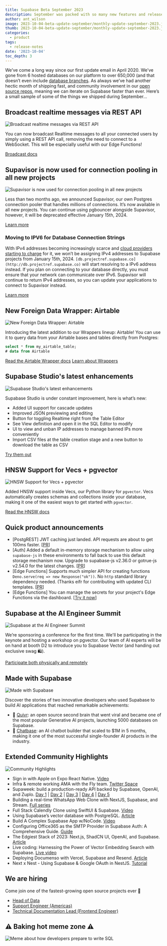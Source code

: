 ```yaml
---
title: Supabase Beta September 2023
description: September was packed with so many new features and releases that it might have seemed like another Launch Week, but it wasn't!
author: ant_wilson
image: 2023-10-04-beta-update-september/monthly-update-september-2023.jpg
thumb: 2023-10-04-beta-update-september/monthly-update-september-2023.jpg
categories:
  - product
tags:
  - release-notes
date: '2023-10-04'
toc_depth: 3
---
```


We’ve come a long way since our first update email in April 2020. We’ve gone from 6 hosted databases on our platform to over 650,000 (and that doesn’t even include [database branches](https://supabase.com/blog/supabase-local-dev). As always we’ve had another hectic month of shipping fast, and community involvement in our [open source repos](https://github.com/supabase/supabase), meaning we can iterate on Supabase faster than ever. Here’s a small sample of some of the things we shipped during September…

## Broadcast realtime messages via REST API

![Broadcast realtime messages via REST API](https://obuldanrptloktxcffvn.supabase.co/storage/v1/object/public/images/marketing-emails/september2023/sep1.png)

You can now broadcast Realtime messages to all your connected users by simply using a REST API call, removing the need to connect to a WebSocket. This will be especially useful with our Edge Functions!

[Broadcast docs](https://supabase.com/docs/guides/realtime/broadcast#send-messages-using-rest-calls)

## Supavisor is now used for connection pooling in all new projects

![Supavisor is now used for connection pooling in all new projects](https://obuldanrptloktxcffvn.supabase.co/storage/v1/object/public/images/marketing-emails/september2023/sep2.png)

Less than two months ago, we announced Supavisor, our own Postgres connection pooler that handles millions of connections. It’s now available in all new projects. You can continue using pgbouncer alongside Supavisor, however, it will be deprecated effective January 15th, 2024.

[Learn more](https://github.com/orgs/supabase/discussions/17817)

### Moving to IPV6 for Database Connection Strings

With IPv4 addresses becoming increasingly scarce and [cloud providers starting to charge](https://aws.amazon.com/blogs/aws/new-aws-public-ipv4-address-charge-public-ip-insights/) for it, we won’t be assigning IPv4 addresses to Supabase projects from January 15th, 2024. `[db.projectref.supabase.co](http://db.projectref.supabase.co)` will start resolving to a IPv6 address instead. If you plan on connecting to your database directly, you must ensure that your network can communicate over IPv6. Supavisor will continue to return IPv4 addresses, so you can update your applications to connect to Supavisor instead.

[Learn more](https://github.com/orgs/supabase/discussions/17817)

## New Foreign Data Wrapper: Airtable

![New Foreign Data Wrapper: Airtable](https://obuldanrptloktxcffvn.supabase.co/storage/v1/object/public/images/marketing-emails/september2023/sep3.png?t=2023-10-03T11%3A36%3A04.651Z)

Introducing the latest addition to our Wrappers lineup: Airtable! You can use it to query data from your Airtable bases and tables directly from Postgres:

```sql
select * from my_airtable_table;
# data from Airtable
```

[Read the Airtable Wrapper docs](https://supabase.com/docs/guides/database/extensions/wrappers/airtable)
[Learn about Wrappers](https://supabase.com/blog/postgres-foreign-data-wrappers-rust)

## Supabase Studio's latest enhancements

![Supabase Studio's latest enhancements](https://obuldanrptloktxcffvn.supabase.co/storage/v1/object/public/images/marketing-emails/september2023/supabase-studio-json.png)

Supabase Studio is under constant improvement, here is what’s new:

- Added UI support for cascade updates
- Improved JSON previewing and editing
- Button for toggling Realtime right from the Table Editor
- See View definition and open it in the SQL Editor to modify
- UI to view and unban IP addresses to manage banned IPs more conveniently
- Import CSV files at the table creation stage and a new button to download the table as CSV

[Try them out](https://supabase.com/dashboard/project/_)

## HNSW Support for Vecs + pgvector

![HNSW Support for Vecs + pgvector](https://obuldanrptloktxcffvn.supabase.co/storage/v1/object/public/images/marketing-emails/september2023/supabase-vector?t=2023-10-03T11%3A39%3A09.327Z)

Added HNSW support inside Vecs, our Python library for `pgvector`. Vecs automatically creates schemas and collections inside your database, making it one of the easiest ways to get started with `pgvector`.

[Read the HNSW docs](https://supabase.com/docs/guides/ai/python/api#create-an-index)

## Quick product announcements

- [PostgREST] JWT caching just landed. API requests are about to get 100ms faster. [[PR](https://github.com/PostgREST/postgrest/pull/2928)]
- [Auth] Added a default in-memory storage mechanism to allow using `supabase-js` in these environments to fall back to use this default storage mechanism now. Upgrade to supabase-js v2.36.0 or gotrue-js v2.54.0 for the latest changes. [[PR](https://github.com/supabase/gotrue-js/pull/774)]
- [Edge Functions] Supports much simpler API for creating functions `Deno.serve(req => new Response("ok"))`. No `http` standard library dependency needed. (Thanks eifr for contributing with updated CLI templates. [[PR](https://github.com/supabase/cli/pull/1504)]
- [Edge Functions] You can manage the secrets for your project's Edge Functions via the dashboard. [[Try it now](https://supabase.com/dashboard/project/_/settings/functions)]

## Supabase at the AI Engineer Summit

![Supabase at the AI Engineer Summit](https://obuldanrptloktxcffvn.supabase.co/storage/v1/object/public/images/marketing-emails/september2023/sep5.png)

We’re sponsoring a conference for the first time. We'll be participating in the keynote and hosting a workshop on pgvector. Our team of AI experts will be on hand at booth D2 to introduce you to Supabase Vector (and handing out exclusive swag 🛍️).

[Participate both physically and remotely](https://www.ai.engineer/summit)

## Made with Supabase

![Made with Supabase](https://obuldanrptloktxcffvn.supabase.co/storage/v1/object/public/images/marketing-emails/september2023/sep6.png)

Discover the stories of two innovative developers who used Supabase to build AI applications that reached remarkable achievements:

- 🧠 [Quivr](https://supabase.com/customers/quivr): an open source second brain that went viral and became one of the most popular Generative AI projects, launching 5000 databases on Supabase.
- 💬 [Chatbase](https://supabase.com/customers/chatbase): an AI chatbot builder that scaled to $1M in 5 months, making it one of the most successful single-founder AI products in the industry.

## Extended Community Highlights

![Community Highlights](https://obuldanrptloktxcffvn.supabase.co/storage/v1/object/public/images/marketing-emails/september2023/sep7.png)

- Sign in with Apple on Expo React Native. [Video](https://www.youtube.com/watch?v=-tpcZzTdvN0)
- Infra & remote working AMA with the Fly team. [Twitter Space](https://twitter.com/supabase/status/1704023293295243600)
- Supaweek: build a production-ready API backed by Supabase, OpenAI, and Zuplo. [Day 1](https://zuplo.com/blog/2023/09/25/using-openai-and-supabase-db-to-create-an-api) | [Day 2](https://zuplo.com/blog/2023/09/26/handling-user-requests-dynamically) | [Day 3](https://zuplo.com/blog/2023/09/27/documentation-for-your-supabase-api) | [Day 4](https://zuplo.com/blog/2023/09/28/monetizing-apis) | [Day 5](https://zuplo.com/blog/2023/09/29/announcing-supabase-auth-for-dev-portal)
- Building a real-time WhatsApp Web Clone with NextJS, Supabase, and Stream. [Full series](https://getstream.io/blog/whatsapp-nextjs/)
- Full Stack Calendly Clone using SwiftUI & Supabase. [Video](https://www.youtube.com/watch?v=SKkh2ZFTgdY)
- Using Supabase’s vector database with PostgreSQL. [Article](https://blog.logrocket.com/using-supabases-vector-database-postgresql/)
- Build A Complex Supabase App w/NoCode. [Video](https://www.youtube.com/watch?v=1n4UGyNDAis)
- Configuring Office365 as the SMTP Provider in Supabase Auth: A Comprehensive Guide. [Guide](https://blog.mansueli.com/configuring-office365-as-the-smtp-provider-in-supabase-auth-a-comprehensive-guide)
- The Edgiest Stack of 2023: Next.js, ShadCN UI, OpenAI, and Supabase. [Article](https://programmingfire.com/the-edgiest-stack-of-2023-nextjs-shadcn-ui-openai-and-supabase)
- Live coding: Harnessing the Power of Vector Embedding Search with Supabase. [Live video](https://www.youtube.com/watch?v=NtOi784Evls)
- Deploying Documenso with Vercel, Supabase and Resend. [Article](https://dev.to/documenso/deploying-documenso-with-vercel-supabase-and-resend-foi)
- Next x Nest - Using Supabase & Google OAuth in NestJS. [Tutorial](https://dev.to/abhikbanerjee99/next-x-nest-using-supabase-google-oauth-in-nestjs-1m7j)

## We are hiring

Come join one of the fastest-growing open source projects ever 🤗

- [Head of Data](https://boards.greenhouse.io/supabase/jobs/4981444004)
- [Support Engineer (Americas)](https://boards.greenhouse.io/supabase/jobs/4973255004)
- [Technical Documentation Lead (Frontend Engineer)](https://boards.greenhouse.io/supabase/jobs/4965064004)

## **⚠️ Baking hot meme zone ⚠️**

![Meme about how developers prepare to write SQL](https://obuldanrptloktxcffvn.supabase.co/storage/v1/object/public/images/marketing-emails/september2023/supabase-update-september-2023-meme.png)
